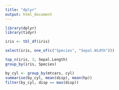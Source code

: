 ```yaml
---
title: "dplyr"
output: html_document
---
```


```r
library(dplyr)
library(tidyr)

iris <- tbl_df(iris)
```

```r
select(iris, one_of(c("Species", "Sepal.Width"))) 

top_n(iris, 3, Sepal.Length)
group_by(iris, Species)

by_cyl <- group_by(mtcars, cyl)
summarise(by_cyl, mean(disp), mean(hp))
filter(by_cyl, disp == max(disp))
```

